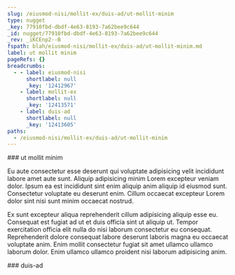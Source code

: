 ```yaml
---
slug: /eiusmod-nisi/mollit-ex/duis-ad/ut-mollit-minim
type: nugget
_key: 77910fbd-dbdf-4e63-8193-7a62bee9c644
_id: nugget/77910fbd-dbdf-4e63-8193-7a62bee9c644
_rev: _iKCEnp2--B
fspath: blah/eiusmod-nisi/mollit-ex/duis-ad/ut-mollit-minim.md
label: ut mollit minim
pageRefs: {}
breadcrumbs:
  - - label: eiusmod-nisi
      shortlabel: null
      _key: '12412967'
    - label: mollit-ex
      shortlabel: null
      _key: '12413571'
    - label: duis-ad
      shortlabel: null
      _key: '12413605'
paths:
  - /eiusmod-nisi/mollit-ex/duis-ad/ut-mollit-minim
---
```


<NuggetArea>
<Nugget slug="/eiusmod-nisi/mollit-ex/duis-ad/ut-mollit-minim" type="nugget" _key="77910fbd-dbdf-4e63-8193-7a62bee9c644" _id="nugget/77910fbd-dbdf-4e63-8193-7a62bee9c644" _rev="_iKCEnp2--B" fspath="blah/eiusmod-nisi/mollit-ex/duis-ad/ut-mollit-minim.md" label="ut mollit minim" paths="/eiusmod-nisi/mollit-ex/duis-ad/ut-mollit-minim">
<NuggetBody>
### ut mollit minim

Eu aute consectetur esse deserunt qui voluptate adipisicing velit incididunt labore amet aute sunt. Aliquip adipisicing minim Lorem excepteur veniam dolor. Ipsum ea est incididunt sint enim aliquip anim aliquip id eiusmod sunt. Consectetur voluptate eu deserunt enim. Cillum occaecat excepteur Lorem dolor sint nisi sunt minim occaecat nostrud.

Ex sunt excepteur aliqua reprehenderit cillum adipisicing aliquip esse eu. Consequat est fugiat ad ut et duis officia sint ut aliquip ut. Tempor exercitation officia elit nulla do nisi laborum consectetur eu consequat. Reprehenderit dolore consequat labore deserunt laboris magna eu occaecat voluptate anim. Enim mollit consectetur fugiat sit amet ullamco ullamco laborum dolor. Enim ullamco ullamco proident nisi laborum adipisicing anim.

</NuggetBody>
<Breadcrumbs>
<Crumbs>
<Crumb _key="12412967" label="eiusmod-nisi" /><Crumb _key="12413571" label="mollit-ex" /><Crumb _key="12413605" label="duis-ad" />
</Crumbs>
</Breadcrumbs>
</Nugget>

<NuggetsInbound>
</NuggetsInbound>
<NuggetsOutbound>
</NuggetsOutbound>
</NuggetArea>
<PassagesInbound>
<Passage direction="inbound" type="passage" _key="12413605" _id="passage/12413605" _rev="_iKCEnp2---" label="duis-ad" passage="duis-ad" fspath="blah/eiusmod-nisi/mollit-ex/duis-ad" paths="/eiusmod-nisi/mollit-ex/duis-ad" slug="/eiusmod-nisi/mollit-ex/duis-ad">
<NuggetBody>
### duis-ad

</NuggetBody>
<Breadcrumbs>
<Crumbs>
<Crumb _key="12412967" label="eiusmod-nisi" /><Crumb _key="12413571" label="mollit-ex" />
</Crumbs>
</Breadcrumbs>
</Passage>

</PassagesInbound>
<PassagesOutbound>
</PassagesOutbound>